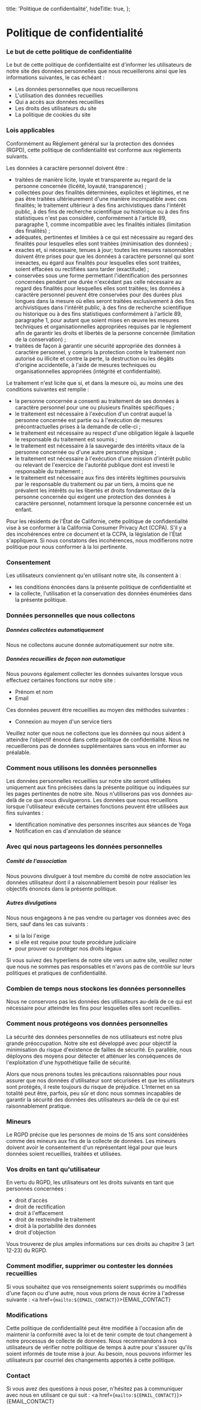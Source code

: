 
  title: 'Politique de confidentialité',
  hideTitle: true,
};

# Politique de confidentialité

### Le but de cette politique de confidentialité

Le but de cette politique de confidentialité est d'informer les utilisateurs de notre site des données personnelles que
nous recueillerons ainsi que les informations suivantes, le cas échéant :
* Les données personnelles que nous recueillerons
* L'utilisation des données recueillies
* Qui a accès aux données recueillies
* Les droits des utilisateurs du site
* La politique de cookies du site

### Lois applicables

Conformément au Règlement général sur la protection des données (RGPD), cette politique de confidentialité est conforme
aux règlements suivants.

Les données à caractère personnel doivent être :
* traitées de manière licite, loyale et transparente au regard de la personne concernée (licéité, loyauté, transparence) ;
* collectées pour des finalités déterminées, explicites et légitimes, et ne pas être traitées ultérieurement d'une
  manière incompatible avec ces finalités; le traitement ultérieur à des fins archivistiques dans l'intérêt public, à
  des fins de recherche scientifique ou historique ou à des fins statistiques n'est pas considéré, conformément à
  l'article 89, paragraphe 1, comme incompatible avec les finalités initiales (limitation des finalités) ;
* adéquates, pertinentes et limitées à ce qui est nécessaire au regard des finalités pour lesquelles elles sont
  traitées (minimisation des données) ;
* exactes et, si nécessaire, tenues à jour; toutes les mesures raisonnables doivent être prises pour que les données
  à caractère personnel qui sont inexactes, eu égard aux finalités pour lesquelles elles sont traitées, soient effacées
  ou rectifiées sans tarder (exactitude) ;
* conservées sous une forme permettant l'identification des personnes concernées pendant une durée n'excédant pas
  celle nécessaire au regard des finalités pour lesquelles elles sont traitées; les données à caractère personnel
  peuvent être conservées pour des durées plus longues dans la mesure où elles seront traitées exclusivement à des fins
  archivistiques dans l'intérêt public, à des fins de recherche scientifique ou historique ou à des fins statistiques
  conformément à l'article 89, paragraphe 1, pour autant que soient mises en œuvre les mesures techniques et
  organisationnelles appropriées requises par le règlement afin de garantir les droits et libertés de la personne
  concernée (limitation de la conservation) ;
* traitées de façon à garantir une sécurité appropriée des données à caractère personnel, y compris la protection
  contre le traitement non autorisé ou illicite et contre la perte, la destruction ou les dégâts d'origine accidentelle,
  à l'aide de mesures techniques ou organisationnelles appropriées (intégrité et confidentialité).

Le traitement n'est licite que si, et dans la mesure où, au moins une des conditions suivantes est remplie :
* la personne concernée a consenti au traitement de ses données à caractère personnel pour une ou plusieurs finalités
  spécifiques ;
* le traitement est nécessaire à l'exécution d'un contrat auquel la personne concernée est partie ou à l'exécution de
  mesures précontractuelles prises à la demande de celle-ci ;
* le traitement est nécessaire au respect d'une obligation légale à laquelle le responsable du traitement est soumis ;
* le traitement est nécessaire à la sauvegarde des intérêts vitaux de la personne concernée ou d'une autre personne physique ;
* le traitement est nécessaire à l'exécution d'une mission d'intérêt public ou relevant de l'exercice de l'autorité
  publique dont est investi le responsable du traitement ;
* le traitement est nécessaire aux fins des intérêts légitimes poursuivis par le responsable du traitement ou par un
  tiers, à moins que ne prévalent les intérêts ou les libertés et droits fondamentaux de la personne concernée qui
  exigent une protection des données à caractère personnel, notamment lorsque la personne concernée est un enfant.

Pour les résidents de l'État de Californie, cette politique de confidentialité vise à se conformer à la California
Consumer Privacy Act (CCPA). S'il y a des incohérences entre ce document et la CCPA, la législation de l'État
s'appliquera. Si nous constatons des incohérences, nous modifierons notre politique pour nous conformer à la loi
pertinente.

### Consentement

Les utilisateurs conviennent qu'en utilisant notre site, ils consentent à :
* les conditions énoncées dans la présente politique de confidentialité et
* la collecte, l'utilisation et la conservation des données énumérées dans la présente politique.

### Données personnelles que nous collectons

##### Données collectées automatiquement

Nous ne collectons aucune donnée automatiquement sur notre site.

##### Données recueillies de façon non automatique

Nous pouvons également collecter les données suivantes lorsque vous effectuez certaines fonctions sur notre site :
* Prénom et nom
* Email

Ces données peuvent être recueillies au moyen des méthodes suivantes :
* Connexion au moyen d'un service tiers

Veuillez noter que nous ne collectons que les données qui nous aident à atteindre l'objectif énoncé dans cette politique
de confidentialité. Nous ne recueillerons pas de données supplémentaires sans vous en informer au préalable.

### Comment nous utilisons les données personnelles

Les données personnelles recueillies sur notre site seront utilisées uniquement aux fins précisées dans la présente
politique ou indiquées sur les pages pertinentes de notre site. Nous n'utiliserons pas vos données au-delà de ce que
nous divulguerons. Les données que nous recueillons lorsque l'utilisateur exécute certaines fonctions peuvent être
utilisées aux fins suivantes :
* Identification nominative des personnes inscrites aux séances de Yoga
* Notification en cas d'annulation de séance

### Avec qui nous partageons les données personnelles

##### Comité de l'association

Nous pouvons divulguer à tout membre du comité de notre association les données utilisateur dont il a raisonnablement
besoin pour réaliser les objectifs énoncés dans la présente politique.

##### Autres divulgations

Nous nous engageons à ne pas vendre ou partager vos données avec des tiers, sauf dans les cas suivants :
* si la loi l'exige
* si elle est requise pour toute procédure judiciaire
* pour prouver ou protéger nos droits légaux

Si vous suivez des hyperliens de notre site vers un autre site, veuillez noter que nous ne sommes pas responsables et
n'avons pas de contrôle sur leurs politiques et pratiques de confidentialité.

### Combien de temps nous stockons les données personnelles

Nous ne conservons pas les données des utilisateurs au-delà de ce qui est nécessaire pour atteindre les fins pour
lesquelles elles sont recueillies.

### Comment nous protégeons vos données personnelles

La sécurité des données personnelles de nos utilisateurs est notre plus grande préoccupation. Notre site est
développé avec pour objectif la minimisation du risque d'existence de failles de sécurité. En parallèle, nous déployons
des moyens pour détecter et atténuer les conséquences de l'exploitation d'une hypothétique faille de sécurité.

Alors que nous prenons toutes les précautions raisonnables pour nous assurer que nos données d'utilisateur sont
sécurisées et que les utilisateurs sont protégés, il reste toujours du risque de préjudice. L'Internet en sa totalité
peut être, parfois, peu sûr et donc nous sommes incapables de garantir la sécurité des données des utilisateurs au-delà
de ce qui est raisonnablement pratique.

### Mineurs

Le RGPD précise que les personnes de moins de 15 ans sont considérées comme des mineurs aux fins de la collecte de
données. Les mineurs doivent avoir le consentement d'un représentant légal pour que leurs données soient recueillies, traitées et utilisées.

### Vos droits en tant qu'utilisateur

En vertu du RGPD, les utilisateurs ont les droits suivants en tant que personnes concernées :
* droit d'accès
* droit de rectification
* droit à l'effacement
* droit de restreindre le traitement
* droit à la portabilité des données
* droit d'objection

Vous trouverez de plus amples informations sur ces droits au chapitre 3 (art 12-23) du RGPD.

### Comment modifier, supprimer ou contester les données recueillies

Si vous souhaitez que vos renseignements soient supprimés ou modifiés d'une façon ou d'une autre, nous vous prions de
nous écrire à l'adresse suivante : <a href={`mailto:${EMAIL_CONTACT}`}>{EMAIL_CONTACT}</a>

### Modifications

Cette politique de confidentialité peut être modifiée à l'occasion afin de maintenir la conformité avec la loi et de
tenir compte de tout changement à notre processus de collecte de données. Nous recommandons à nos utilisateurs de
vérifier notre politique de temps à autre pour s'assurer qu'ils soient informés de toute mise à jour. Au besoin, nous
pouvons informer les utilisateurs par courriel des changements apportés à cette politique.

### Contact

Si vous avez des questions à nous poser, n'hésitez pas à communiquer avec nous en utilisant ce qui suit : <a href={`mailto:${EMAIL_CONTACT}`}>{EMAIL_CONTACT}</a>

